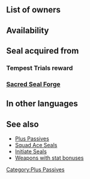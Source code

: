 {{SkillPage Tabs}}{{Passive
|type=A
|exclusive=0
|1name=HP/Def 1
|1tagid=SID_HP守備1
|1promotionRarity=5
|1promotionTier=1
|alt1name=HP Def 1
|1effect=Grants HP+3, Def+1.
|1cost=100
|1required=HP +3;Defense +1
|2name=HP/Def 2
|2tagid=SID_HP守備2
|alt2name=HP Def 2
|2effect=Grants HP+4, Def+2.
|2cost=200
|statModifiers1=3,0,0,1,0
|statModifiers2=4,0,0,2,0
|canUseMove={{MoveList|all}}
|canUseWeapon={{WeaponList|all}}
|properties=random_all
}}
==List of owners==
{{Skill Hero List}}
==Availability==
{{PassiveFocusList}}
{{PassiveDistributionList}}
{{PassiveCombatManualList}}
==Seal acquired from==
===Tempest Trials reward===
{{Tempest Trials seal reward}}
===[[Sacred Seal Forge]]===
{{SealCosts
|seals=HP/Def 1;HP/Def 2
|badgeColor=Verdant
|costs1=20;100;20
|costs2=400;1000;100
}}

==In other languages==
{{OtherLanguages
|english=HP/Def
|japanese=ＨＰ守備
|german=KP/Ver.
|spanishEU=PV/Def
|spanishLA=PV/Def.
|french=PV/Déf
|italian=PS/Dif
|chineseTW=ＨＰ防守
|portuguese=PV/Def.
}}
==See also==
* [[Plus Passives]]
* [[Squad Ace Seals]]
* [[Initiate Seals]]
* [[:Category:Weapons with stat bonuses|Weapons with stat bonuses]]
{{Seals Navbox}}
{{Passives Navbox|A}}
[[Category:Plus Passives]]